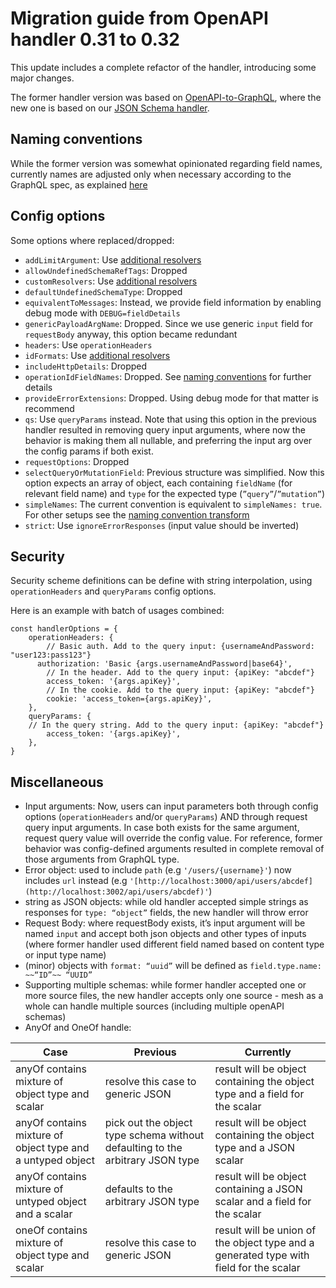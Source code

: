 
# Migration guide from OpenAPI handler 0.31 to 0.32

This update includes a complete refactor of the handler, introducing some major changes.

The former handler version was based on [OpenAPI-to-GraphQL](https://developer.ibm.com/open/projects/openapi-to-graphql), where the new one is based on our [JSON Schema handler](/docs/handlers/json-schema).

## Naming conventions

While the former version was somewhat opinionated regarding field names, currently names are adjusted only when necessary according to the GraphQL spec, as explained [here](/docs/handlers/openapi#naming-convention)

## Config options

Some options where replaced/dropped:

- `addLimitArgument`: Use [additional resolvers](/docs/transforms/resolvers-composition)
- `allowUndefinedSchemaRefTags`: Dropped
- `customResolvers`: Use [additional resolvers](/docs/transforms/resolvers-composition)
- `defaultUndefinedSchemaType`: Dropped
- `equivalentToMessages`: Instead, we provide field information by enabling debug mode with `DEBUG=fieldDetails`
- `genericPayloadArgName`: Dropped. Since we use generic `input` field for `requestBody` anyway, this option became redundant
- `headers`: Use `operationHeaders`
- `idFormats`: Use [additional resolvers](/docs/transforms/resolvers-composition)
- `includeHttpDetails`: Dropped
- `operationIdFieldNames`: Dropped. See [naming conventions](/docs/handlers/openapi#naming-convention) for further details
- `provideErrorExtensions`: Dropped. Using debug mode for that matter is recommend
- `qs`: Use `queryParams` instead. Note that using this option in the previous handler resulted in removing query input arguments, where now the behavior is making them all nullable, and preferring the input arg over the config params if both exist.
- `requestOptions`: Dropped
- `selectQueryOrMutationField`: Previous structure was simplified. Now this option expects an array of object, each containing `fieldName` (for relevant field name) and `type` for the expected type (`”query”`/`”mutation”`)
- `simpleNames`: The current convention is equivalent to `simpleNames: true`. For other setups see the [naming convention transform](https://www.graphql-mesh.com/docs/transforms/naming-convention)
- `strict`: Use `ignoreErrorResponses` (input value should be inverted)

## Security

Security scheme definitions can be define with string interpolation, using `operationHeaders` and `queryParams` config options.

Here is an example with batch of usages combined:

```tsx
const handlerOptions = {
	operationHeaders: {
		// Basic auth. Add to the query input: {usernameAndPassword: "user123:pass123"}
	  authorization: 'Basic {args.usernameAndPassword|base64}',
		// In the header. Add to the query input: {apiKey: "abcdef"}
		access_token: '{args.apiKey}',
		// In the cookie. Add to the query input: {apiKey: "abcdef"}
		cookie: 'access_token={args.apiKey}',
	},
	queryParams: {
	// In the query string. Add to the query input: {apiKey: "abcdef"}
		access_token: '{args.apiKey}',
	},
}
```

## Miscellaneous

- Input arguments: Now, users can input parameters both through config options (`operationHeaders` and/or `queryParams`) AND through request query input arguments. In case both exists for the same argument, request query value will override the config value.
For reference, former behavior was config-defined arguments resulted in complete removal of those arguments from GraphQL type.
- Error object: used to include `path` (e.g `'/users/{username}'`) now includes `url` instead (e.g `'[http://localhost:3000/api/users/abcdef](http://localhost:3002/api/users/abcdef)'`)
- string as JSON objects: while old handler accepted simple strings as responses for `type: “object”` fields, the new handler will throw error
- Request Body: where requestBody exists, it’s input argument will be named `input` and accept both json objects and other types of inputs (where former handler used different field named based on content type or input type name)
- (minor) objects with `format: “uuid”` will be defined as `field.type.name: ~~“ID”~~ “UUID”`
- Supporting multiple schemas: while former handler accepted one or more source files, the new handler accepts only one source - mesh as a whole can handle multiple sources (including multiple openAPI schemas)
- AnyOf and OneOf handle:

| Case                                                       | Previous                                                                      | Currently                                                                              |
| ---------------------------------------------------------- | ----------------------------------------------------------------------------- | ---------------------------------------------------------------------------------------|
| anyOf contains mixture of object type and scalar           | resolve this case to generic JSON                                             | result will be object containing the object type and a field for the scalar            |
| anyOf contains mixture of object type and a untyped object | pick out the object type schema without defaulting to the arbitrary JSON type | result will be object containing the object type and a JSON scalar                     |
| anyOf contains mixture of untyped object and a scalar      | defaults to the arbitrary JSON type                                           | result will be object containing a JSON scalar and a field for the scalar              |
| oneOf contains mixture of object type and scalar           | resolve this case to generic JSON                                             | result will be union of the object type and a generated type with field for the scalar |
